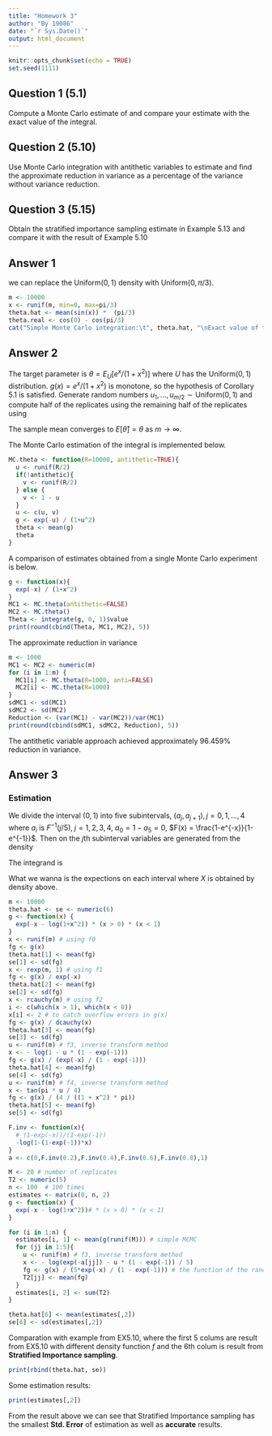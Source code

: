 ```yaml
---
title: "Homework 3"
author: "By 19086"
date: "`r Sys.Date()`"
output: html_document
---
```


```r
knitr::opts_chunk$set(echo = TRUE)
set.seed(1111)
```

## Question 1 (5.1)
Compute a Monte Carlo estimate of 
\begin{equation}
  \int_0^{\pi/3} sin t dt
\end{equation}
and compare your estimate with the exact value of the integral.

## Question 2 (5.10)
Use Monte Carlo integration with antithetic variables to estimate
\begin{equation}
  \int_0^1 \frac{e^{-x}}{1+x^2} dx,
\end{equation}
and find the approximate reduction in variance as a percentage of the variance without variance reduction.

## Question 3 (5.15)
Obtain the stratified importance sampling estimate in Example 5.13 and compare it with the result of Example 5.10

## Answer 1
we can replace the $\text{Uniform}(0,1)$ density with $\text{Uniform}(0,\pi/3)$.
```r
m <- 10000
x <- runif(m, min=0, max=pi/3)
theta.hat <- mean(sin(x)) *  (pi/3)
theta.real <- cos(0) - cos(pi/3)
cat("Simple Monte Carlo integration:\t", theta.hat, "\nExact value of the integral:\t\t", theta.real, "\n")
```

## Answer 2
The target parameter is $\theta=E_U [e^x/(1+x^2)]$ where $U$ has the $\text{Uniform}(0,1)$ distribution. $g(x)= e^x/(1+x^2)$ is monotone, so the hypothesis of Corollary 5.1 is satisfied. 
Generate random numbers $u_1, . . . , u_{m/2} \sim \text{Uniform}(0,1)$ and compute half of the replicates using
\begin{equation}
  Y_j = g^{(j)}(u) = e^{-u_j}/(1+u_j^2), \quad\quad j=1,\dots,m/2
\end{equation}
the remaining half of the replicates using
\begin{equation}
  Y'_j = g^{(j)}(1-u) = e^{-1+u_j}/(1+(1-u_j)^2), \quad\quad j=1,\dots,m/.
\end{equation}

The sample mean 
\begin{equation}
  \begin{split}
    \hat{\theta} &  = \overline{g_m(u)} = \frac{1}{m} \sum_{j=1}^{m/2} (Y_j  + Y'_j ) \\
    & = \frac{1}{m/2} \sum_{j=1}^{m/2} (\frac{Y_j / 2 + Y'_j / 2}{2})
  \end{split}
\end{equation}
converges to $E[\hat{\theta}] = \theta$ as $m \to \infty$.

The Monte Carlo estimation of the integral is implemented below. 

```r
MC.theta <- function(R=10000, antithetic=TRUE){
  u <- runif(R/2)
  if(!antithetic){
    v <- runif(R/2)
  } else {
    v <- 1 - u  
  }
  u <- c(u, v)
  g <- exp(-u) / (1+u^2)
  theta <- mean(g)
  theta
}
```

A comparison of estimates obtained from a single Monte Carlo experiment is below.
```r
g <- function(x){
  exp(-x) / (1+x^2)
}
MC1 <- MC.theta(antithetic=FALSE)
MC2 <- MC.theta()
Theta <- integrate(g, 0, 1)$value
print(round(cbind(Theta, MC1, MC2), 5))
```
The approximate reduction in variance 
```r
m <- 1000
MC1 <- MC2 <- numeric(m)
for (i in 1:m) {
  MC1[i] <- MC.theta(R=1000, anti=FALSE)
  MC2[i] <- MC.theta(R=1000)
}
sdMC1 <- sd(MC1)
sdMC2 <- sd(MC2)
Reduction <- (var(MC1) - var(MC2))/var(MC1)
print(round(cbind(sdMC1, sdMC2, Reduction), 5))
```
The antithetic variable approach achieved approximately $96.459\%$ reduction in variance.

## Answer 3

### Estimation
We divide the interval $(0,1)$ into five subintervals, $(a_j, a_{j+1}), j = 0, 1, . . . , 4$ where $a_i$ is $F^{-1}(j/5),\;j=1,2,3,4$, $a_0=1-a_5=0$, $F(x) = \frac{1-e^{-x}}{1-e^{-1}}$.
Then on the $j$th subinterval variables are generated from the density
\begin{equation}
  \frac{5e^{-x}}{1-e^{-1}},\quad\quad a_{j}<x<a_{j+1}
\end{equation}

The integrand is 
\begin{equation}
  g(x) = \left\{
  \begin{split}
    e^{-x}/(1+x^2),& \text{ if }(0<x<1); \\
    0,\quad\quad\quad\quad\quad & \text{ otherwise}.
  \end{split}
  \right.
\end{equation}

What we wanna is the expections on each interval
\begin{equation}
  E \left(\frac{1-e^{-1}}{5\left(1+X^{2}\right)}\right)
\end{equation}
where $X$ is obtained by density above.

```r
m <- 10000
theta.hat <- se <- numeric(6)
g <- function(x) {
  exp(-x - log(1+x^2)) * (x > 0) * (x < 1)
}
x <- runif(m) # using f0
fg <- g(x)
theta.hat[1] <- mean(fg)
se[1] <- sd(fg)
x <- rexp(m, 1) # using f1
fg <- g(x) / exp(-x)
theta.hat[2] <- mean(fg)
se[2] <- sd(fg)
x <- rcauchy(m) # using f2
i <- c(which(x > 1), which(x < 0))
x[i] <- 2 # to catch overflow errors in g(x)
fg <- g(x) / dcauchy(x)
theta.hat[3] <- mean(fg)
se[3] <- sd(fg)
u <- runif(m) # f3, inverse transform method
x <- - log(1 - u * (1 - exp(-1)))
fg <- g(x) / (exp(-x) / (1 - exp(-1)))
theta.hat[4] <- mean(fg)
se[4] <- sd(fg)
u <- runif(m) # f4, inverse transform method
x <- tan(pi * u / 4)
fg <- g(x) / (4 / ((1 + x^2) * pi))
theta.hat[5] <- mean(fg)
se[5] <- sd(fg)

F.inv <- function(x){
  # (1-exp(-x))/(1-exp(-1))
  -log(1-(1-exp(-1))*x)
}
a <- c(0,F.inv(0.2),F.inv(0.4),F.inv(0.6),F.inv(0.8),1)

M <- 20 # number of replicates
T2 <- numeric(5)
n <- 100  # 100 times
estimates <- matrix(0, n, 2)
g <- function(x) {
  exp(-x - log(1+x^2))# * (x > 0) * (x < 1) 
}

for (i in 1:n) {
  estimates[i, 1] <- mean(g(runif(M))) # simple MCMC
  for (jj in 1:5){
    u <- runif(m) # f3, inverse transform method
    x <- - log(exp(-a[jj]) - u * (1 - exp(-1)) / 5)
    fg <- g(x) / (5*exp(-x) / (1 - exp(-1))) # the function of the random variable, we want to calculate its expectation
    T2[jj] <- mean(fg)
  }
  estimates[i, 2] <- sum(T2)
}

theta.hat[6] <- mean(estimates[,2])
se[6] <- sd(estimates[,2])
```
Comparation with example from EX5.10, where the first 5 colums are result from EX5.10 with different density function $f$ and the 6th colum is result from **Stratified Importance sampling**.
```r
print(rbind(theta.hat, se))
```

Some estimation results:
```r
print(estimates[,2])
```


From the result above we can see that Stratified Importance sampling has the smallest **Std. Error** of estimation as well as **accurate** results.
